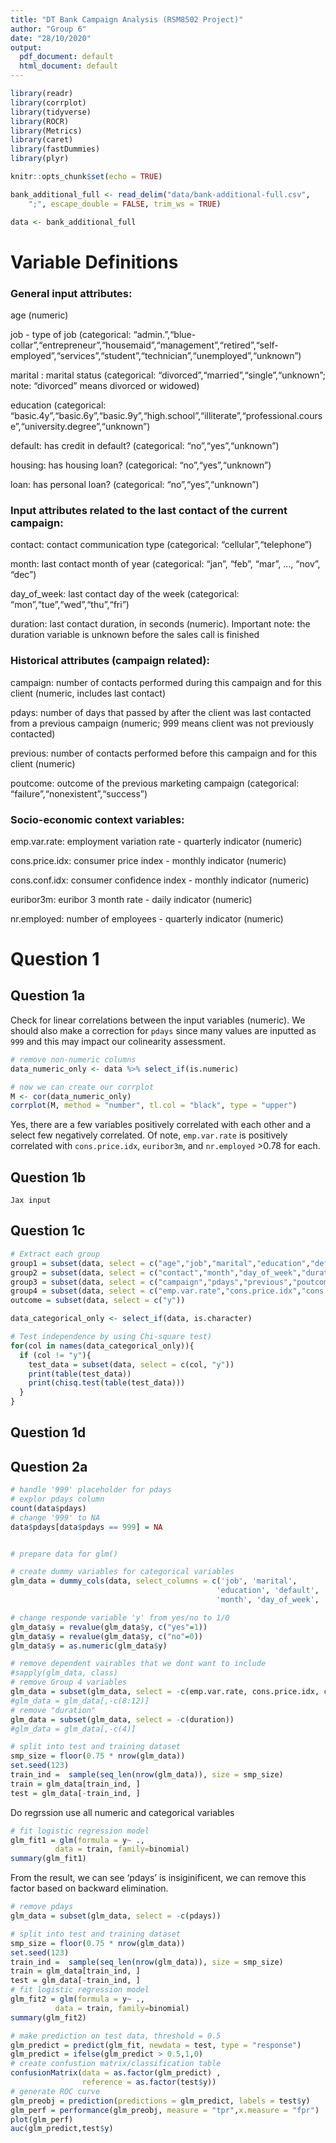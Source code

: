 ```yaml
---
title: "DT Bank Campaign Analysis (RSM8502 Project)"
author: "Group 6"
date: "28/10/2020"
output:
  pdf_document: default
  html_document: default
---
```


```r
library(readr)
library(corrplot)
library(tidyverse)
library(ROCR)
library(Metrics)
library(caret)
library(fastDummies)
library(plyr)

knitr::opts_chunk$set(echo = TRUE)
```

```r
bank_additional_full <- read_delim("data/bank-additional-full.csv", 
    ";", escape_double = FALSE, trim_ws = TRUE)

data <- bank_additional_full
```

# Variable Definitions

### General input attributes:
age (numeric)

job - type of job (categorical: "admin.","blue-collar","entrepreneur","housemaid","management","retired","self-employed","services","student","technician","unemployed","unknown")

marital : marital status (categorical: "divorced","married","single","unknown"; note: "divorced" means divorced or widowed)

education (categorical: "basic.4y","basic.6y","basic.9y","high.school","illiterate","professional.course","university.degree","unknown") 

default: has credit in default? (categorical: "no","yes","unknown")

housing: has housing loan? (categorical: "no","yes","unknown")

loan: has personal loan? (categorical: "no","yes","unknown")

### Input attributes related to the last contact of the current campaign:
contact: contact communication type (categorical: "cellular","telephone")

month: last contact month of year (categorical: "jan", "feb", "mar", ..., "nov", "dec")

day_of_week: last contact day of the week (categorical: "mon","tue","wed","thu","fri")

duration: last contact duration, in seconds (numeric). Important note: the duration variable is unknown before the sales call is finished

### Historical attributes (campaign related):
campaign: number of contacts performed during this campaign and for this client (numeric, includes last contact)

pdays: number of days that passed by after the client was last contacted from a previous campaign (numeric; 999 means client was not previously contacted)

previous: number of contacts performed before this campaign and for this client (numeric)

poutcome: outcome of the previous marketing campaign (categorical: "failure","nonexistent","success")

### Socio-economic context variables:
emp.var.rate: employment variation rate - quarterly indicator (numeric)

cons.price.idx: consumer price index - monthly indicator (numeric)     

cons.conf.idx: consumer confidence index - monthly indicator (numeric)     

euribor3m: euribor 3 month rate - daily indicator (numeric)

nr.employed: number of employees - quarterly indicator (numeric)


# Question 1

## Question 1a
Check for linear correlations between the input variables (numeric). We should also make a correction for `pdays` since many values are inputted as `999` and this may impact our colinearity assessment.

```r
# remove non-numeric columns
data_numeric_only <- data %>% select_if(is.numeric)

# now we can create our corrplot
M <- cor(data_numeric_only)
corrplot(M, method = "number", tl.col = "black", type = "upper")
```
Yes, there are a few variables positively correlated with each other and a select few negatively correlated. Of note, `emp.var.rate` is positively correlated with `cons.price.idx`, `euribor3m`, and `nr.employed` >0.78 for each.

## Question 1b

`Jax input`

## Question 1c

```r
# Extract each group
group1 = subset(data, select = c("age","job","marital","education","default","housing","loan"))
group2 = subset(data, select = c("contact","month","day_of_week","duration"))
group3 = subset(data, select = c("campaign","pdays","previous","poutcome"))
group4 = subset(data, select = c("emp.var.rate","cons.price.idx","cons.conf.idx","euribor3m","nr.employed"))
outcome = subset(data, select = c("y"))

data_categorical_only <- select_if(data, is.character)

# Test independence by using Chi-square test)
for(col in names(data_categorical_only)){
  if (col != "y"){
    test_data = subset(data, select = c(col, "y"))
    print(table(test_data))
    print(chisq.test(table(test_data)))
  }
}
```


## Question 1d

## Question 2a
```r
# handle '999' placeholder for pdays
# explor pdays column
count(data$pdays)
# change '999' to NA
data$pdays[data$pdays == 999] = NA
```
```r

```



```r
# prepare data for glm()

# create dummy variables for categorical variables
glm_data = dummy_cols(data, select_columns = c('job', 'marital', 
                                              'education', 'default', 'contact', 
                                              'month', 'day_of_week', 'poutcome'),remove_selected_columns = TRUE)

# change responde variable 'y' from yes/no to 1/0
glm_data$y = revalue(glm_data$y, c("yes"=1))
glm_data$y = revalue(glm_data$y, c("no"=0))
glm_data$y = as.numeric(glm_data$y) 

# remove dependent vairables that we dont want to include
#sapply(glm_data, class)
# remove Group 4 variables
glm_data = subset(glm_data, select = -c(emp.var.rate, cons.price.idx, cons.conf.idx,euribor3m, nr.employed ))
#glm_data = glm_data[,-c(8:12)]
# remove "duration"
glm_data = subset(glm_data, select = -c(duration))
#glm_data = glm_data[,-c(4)]

# split into test and training dataset
smp_size = floor(0.75 * nrow(glm_data))
set.seed(123)
train_ind =  sample(seq_len(nrow(glm_data)), size = smp_size)
train = glm_data[train_ind, ]
test = glm_data[-train_ind, ]
```

Do regrssion use all numeric and categorical variables
```r
# fit logistic regression model
glm_fit1 = glm(formula = y~ ., 
          data = train, family=binomial)
summary(glm_fit1)
```

From the result, we can see 'pdays' is insiginificent, we can remove this factor based on backward elimination.
```r
# remove pdays
glm_data = subset(glm_data, select = -c(pdays))

# split into test and training dataset
smp_size = floor(0.75 * nrow(glm_data))
set.seed(123)
train_ind =  sample(seq_len(nrow(glm_data)), size = smp_size)
train = glm_data[train_ind, ]
test = glm_data[-train_ind, ]
# fit logistic regression model
glm_fit2 = glm(formula = y~ ., 
          data = train, family=binomial)
summary(glm_fit2)
```


```r
# make prediction on test data, threshold = 0.5
glm_predict = predict(glm_fit, newdata = test, type = "response")
glm_predict = ifelse(glm_predict > 0.5,1,0)
# create confustion matrix/classification table
confusionMatrix(data = as.factor(glm_predict) , 
                reference = as.factor(test$y))
# generate ROC curve
glm_preobj = prediction(predictions = glm_predict, labels = test$y)
glm_perf = performance(glm_preobj, measure = "tpr",x.measure = "fpr")
plot(glm_perf)
auc(glm_predict,test$y)
```

